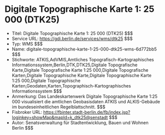 # Digitale Topographische Karte 1: 25 000 (DTK25)
- Titel: Digitale Topographische Karte 1: 25 000 (DTK25) $$$
- Service URL: https://gdi.berlin.de/services/wms/dtk25 $$$
- Typ: WMS $$$
- Name: digitale-topographische-karte-1-25-000-dtk25-wms-6d772bb5 $$$
- Stichworte: ATKIS,AdVMIS,Amtliches Topografisch-Kartographisches Informationssystem,Berlin,DTK,DTK25,Digitale Topografische Karte,Digitale Topografische Karte 1:25 000,Digitale Topografische Karten,Digitale Topographische Karte,Digitale Topographische Karte 1:25 000,Digitale Topographische Karten,Geodaten,Karten,Topographisch-Kartographisches Informationssystem $$$
- Anmerkung: Das Landeskartenwerk Digitale Topographische Karte 1:25 000 visualisiert die amtlichen Geobasisdaten ATKIS und ALKIS-Gebäude im bundeseinheitlichen Regelblattschnitt. $$$
- Fisbroker URL: https://fbinter.stadt-berlin.de/fb/index.jsp?loginkey=showMap&mapId=k_dtk25@senstadt $$$
- Autor: Senatsverwaltung für Stadtentwicklung, Bauen und Wohnen Berlin $$$
